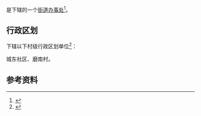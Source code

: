 {{中国乡级行政区|52/04/25/003/000}}

'''{{PAGENAMEBASE}}'''是{{PRC admin/fullname|52/04/25/003/000|3}}下辖的一个[[街道办事处|街道办事处]]<ref>{{PRC admin/ref sgc|{{PRC admin/parent|52/04/25/003/000}}}}</ref>。

== 行政区划 ==
{{PAGENAMEBASE}}下辖以下村级行政区划单位<ref>{{PRC admin/ref sgc|52/04/25/003/000}}</ref>：

城东社区、磨南村。

== 参考资料 ==
{{reflist}}

{{贵州行政区划小作品}}
{{PRC admin/navcat|52/04/25/003/000}}